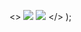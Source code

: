   <>
    <img
      className="m-0 block dark:hidden"
      width={width}
      height={height}
      src="/images/executors_light.png"
    />
    <img
      className="m-0 hidden dark:block"
      width={width}
      height={height}
      src="/images/executors_dark.png"
    />
  </>
);
